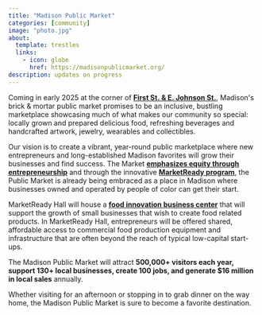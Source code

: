 ```yaml
---
title: "Madison Public Market"
categories: [community]
image: "photo.jpg"
about:
  template: trestles
  links:
    - icon: globe
      href: https://madisonpublicmarket.org/
description: updates on progress
---
```


Coming in early 2025 at the corner of [**First St. & E. Johnson St.**](https://madisonpublicmarket.org/location/), Madison\'s brick & mortar public market promises to be an inclusive, bustling marketplace showcasing much of what makes our community so special: locally grown and prepared delicious food, refreshing beverages and handcrafted artwork, jewelry, wearables and collectibles.

Our vision is to create a vibrant, year-round public marketplace where new entrepreneurs and long-established Madison favorites will grow their businesses and find success. The Market [**emphasizes equity through entrepreneurship**](https://madisonpublicmarket.org/imagine-our-market/inclusiveness-and-culture/) and through the innovative [**MarketReady program**](https://madisonpublicmarket.org/merchants/market-ready-program/), the Public Market is already being embraced as a place in Madison where businesses owned and operated by people of color can get their start.

MarketReady Hall will house a [**food innovation business center**](https://madisonpublicmarket.org/location/food-innovation-center/) that will support the growth of small businesses that wish to create food related products. In MarketReady Hall, entrepreneurs will be offered shared, affordable access to commercial food production equipment and infrastructure that are often beyond the reach of typical low-capital start-ups.

The Madison Public Market will attract **500,000+ visitors each year, support 130+ local businesses, create 100 jobs, and generate \$16 million in local sales** annually.

Whether visiting for an afternoon or stopping in to grab dinner on the way home, the Madison Public Market is sure to become a favorite destination.
